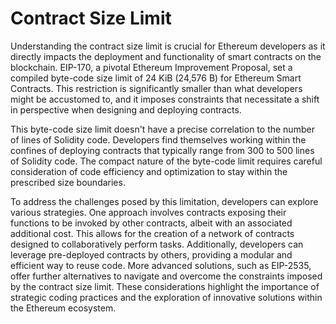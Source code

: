 
# Contract Size Limit

Understanding the contract size limit is crucial for Ethereum developers as it directly impacts the deployment and functionality of smart contracts on the blockchain. EIP-170, a pivotal Ethereum Improvement Proposal, set a compiled byte-code size limit of 24 KiB (24,576 B) for Ethereum Smart Contracts. This restriction is significantly smaller than what developers might be accustomed to, and it imposes constraints that necessitate a shift in perspective when designing and deploying contracts.

This byte-code size limit doesn't have a precise correlation to the number of lines of Solidity code. Developers find themselves working within the confines of deploying contracts that typically range from 300 to 500 lines of Solidity code. The compact nature of the byte-code limit requires careful consideration of code efficiency and optimization to stay within the prescribed size boundaries.

To address the challenges posed by this limitation, developers can explore various strategies. One approach involves contracts exposing their functions to be invoked by other contracts, albeit with an associated additional cost. This allows for the creation of a network of contracts designed to collaboratively perform tasks. Additionally, developers can leverage pre-deployed contracts by others, providing a modular and efficient way to reuse code. More advanced solutions, such as EIP-2535, offer further alternatives to navigate and overcome the constraints imposed by the contract size limit. These considerations highlight the importance of strategic coding practices and the exploration of innovative solutions within the Ethereum ecosystem.